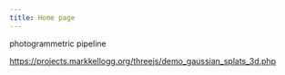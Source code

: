 ```yaml
---
title: Home page
---
```


photogrammetric pipeline



<https://projects.markkellogg.org/threejs/demo_gaussian_splats_3d.php>
